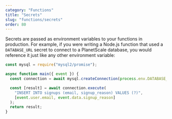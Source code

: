 ```yaml
---
category: "Functions"
title: "Secrets"
slug: "functions/secrets"
order: 80
---
```


Secrets are passed as environment variables to your functions in production. For example, if you were writing a Node.js function that used a `DATABASE_URL` secret to connect to a PlanetScale database, you would reference it just like any other environment variable:

```js
const mysql = require("mysql2/promise");

async function main({ event }) {
  const connection = await mysql.createConnection(process.env.DATABASE_URL);

  const [result] = await connection.execute(
    "INSERT INTO signups (email, signup_reason) VALUES (?)",
    [event.user.email, event.data.signup_reason]
  );
  return result;
}
```
